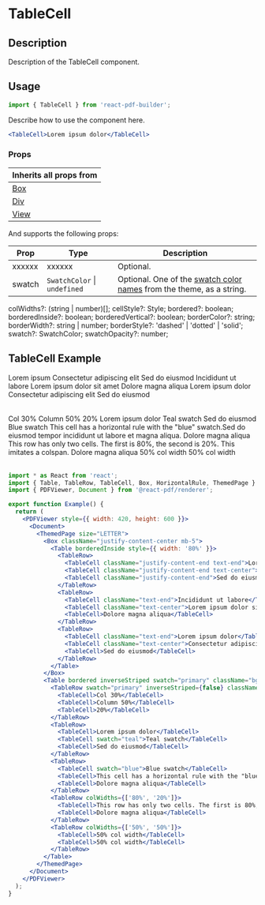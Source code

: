 

<Meta title="Documentation/Components/Tables/TableCell" />

<h1>TableCell</h1>

## Description

Description of the TableCell component.

## Usage

```jsx
import { TableCell } from 'react-pdf-builder';
```

Describe how to use the component here.

```jsx
<TableCell>Lorem ipsum dolor</TableCell>
```

### Props

| Inherits all props from                                                                                      |
| ------------------------------------------------------------------------------------------------------------ |
| [Box](https://justinmahar.github.io/react-pdf-builder/?path=/docs/documentation-components-box--docs)        |
| [Div](https://justinmahar.github.io/react-pdf-builder/?path=/docs/documentation-components-basics-div--docs) |
| [View](https://react-pdf.org/components#view)                                                                |

And supports the following props:

| Prop   | Type                             | Description                                                                                                                                                                  |
| ------ | -------------------------------- | ---------------------------------------------------------------------------------------------------------------------------------------------------------------------------- |
| xxxxxx | xxxxxx                           | Optional.                                                                                                                                                                    |
| swatch | `SwatchColor` &#124; `undefined` | Optional. One of the [swatch color names](https://justinmahar.github.io/react-pdf-builder/?path=/docs/documentation-themes--docs#swatch-colors) from the theme, as a string. |

colWidths?: (string | number)[];
cellStyle?: Style;
bordered?: boolean;
borderedInside?: boolean;
borderedVertical?: boolean;
borderColor?: string;
borderWidth?: string | number;
borderStyle?: 'dashed' | 'dotted' | 'solid';
swatch?: SwatchColor;
swatchOpacity?: number;

## TableCell Example

<DocsPDF>
  <Box className="justify-content-center mb-5">
    <Table borderedInside style={{ width: '80%' }}>
      <TableRow>
        <TableCell className="justify-content-end text-end">Lorem ipsum</TableCell>
        <TableCell className="justify-content-end text-center">Consectetur adipiscing elit</TableCell>
        <TableCell className="justify-content-end">Sed do eiusmod</TableCell>
      </TableRow>
      <TableRow>
        <TableCell className="text-end">Incididunt ut labore</TableCell>
        <TableCell className="text-center">Lorem ipsum dolor sit amet</TableCell>
        <TableCell>Dolore magna aliqua</TableCell>
      </TableRow>
      <TableRow>
        <TableCell className="text-end">Lorem ipsum dolor</TableCell>
        <TableCell className="text-center">Consectetur adipiscing elit</TableCell>
        <TableCell>Sed do eiusmod</TableCell>
      </TableRow>
    </Table>
  </Box>
  <Table bordered inverseStriped swatch="primary" className="bg-white rounded" colWidths={['30%', '50%', '20%']}>
    <TableRow swatch="primary" inverseStriped={false} className="fw-bold">
      <TableCell>Col 30%</TableCell>
      <TableCell>Column 50%</TableCell>
      <TableCell>20%</TableCell>
    </TableRow>
    <TableRow>
      <TableCell>Lorem ipsum dolor</TableCell>
      <TableCell swatch="teal">Teal swatch</TableCell>
      <TableCell>Sed do eiusmod</TableCell>
    </TableRow>
    <TableRow>
      <TableCell swatch="blue">Blue swatch</TableCell>
      <TableCell>This cell has a horizontal rule with the "blue" swatch.<HorizontalRule swatch="blue" />Sed do eiusmod tempor incididunt ut labore et magna aliqua.</TableCell>
      <TableCell>Dolore magna aliqua</TableCell>
    </TableRow>
    <TableRow colWidths={['80%', '20%']}>
      <TableCell>This row has only two cells. The first is 80%, the second is 20%. This imitates a colspan.</TableCell>
      <TableCell>Dolore magna aliqua</TableCell>
    </TableRow>
    <TableRow colWidths={['50%', '50%']}>
      <TableCell>50% col width</TableCell>
      <TableCell>50% col width</TableCell>
    </TableRow>
  </Table>
</DocsPDF>

```jsx
import * as React from 'react';
import { Table, TableRow, TableCell, Box, HorizontalRule, ThemedPage } from 'react-pdf-builder';
import { PDFViewer, Document } from '@react-pdf/renderer';

export function Example() {
  return (
    <PDFViewer style={{ width: 420, height: 600 }}>
      <Document>
        <ThemedPage size="LETTER">
          <Box className="justify-content-center mb-5">
            <Table borderedInside style={{ width: '80%' }}>
              <TableRow>
                <TableCell className="justify-content-end text-end">Lorem ipsum</TableCell>
                <TableCell className="justify-content-end text-center">Consectetur adipiscing elit</TableCell>
                <TableCell className="justify-content-end">Sed do eiusmod</TableCell>
              </TableRow>
              <TableRow>
                <TableCell className="text-end">Incididunt ut labore</TableCell>
                <TableCell className="text-center">Lorem ipsum dolor sit amet</TableCell>
                <TableCell>Dolore magna aliqua</TableCell>
              </TableRow>
              <TableRow>
                <TableCell className="text-end">Lorem ipsum dolor</TableCell>
                <TableCell className="text-center">Consectetur adipiscing elit</TableCell>
                <TableCell>Sed do eiusmod</TableCell>
              </TableRow>
            </Table>
          </Box>
          <Table bordered inverseStriped swatch="primary" className="bg-white rounded" colWidths={['30%', '50%', '20%']}>
            <TableRow swatch="primary" inverseStriped={false} className="fw-bold">
              <TableCell>Col 30%</TableCell>
              <TableCell>Column 50%</TableCell>
              <TableCell>20%</TableCell>
            </TableRow>
            <TableRow>
              <TableCell>Lorem ipsum dolor</TableCell>
              <TableCell swatch="teal">Teal swatch</TableCell>
              <TableCell>Sed do eiusmod</TableCell>
            </TableRow>
            <TableRow>
              <TableCell swatch="blue">Blue swatch</TableCell>
              <TableCell>This cell has a horizontal rule with the "blue" swatch.<HorizontalRule swatch="blue" />Sed do eiusmod tempor incididunt ut labore et magna aliqua.</TableCell>
              <TableCell>Dolore magna aliqua</TableCell>
            </TableRow>
            <TableRow colWidths={['80%', '20%']}>
              <TableCell>This row has only two cells. The first is 80%, the second is 20%. This imitates a colspan.</TableCell>
              <TableCell>Dolore magna aliqua</TableCell>
            </TableRow>
            <TableRow colWidths={['50%', '50%']}>
              <TableCell>50% col width</TableCell>
              <TableCell>50% col width</TableCell>
            </TableRow>
          </Table>
        </ThemedPage>
      </Document>
    </PDFViewer>
  );
}
```
